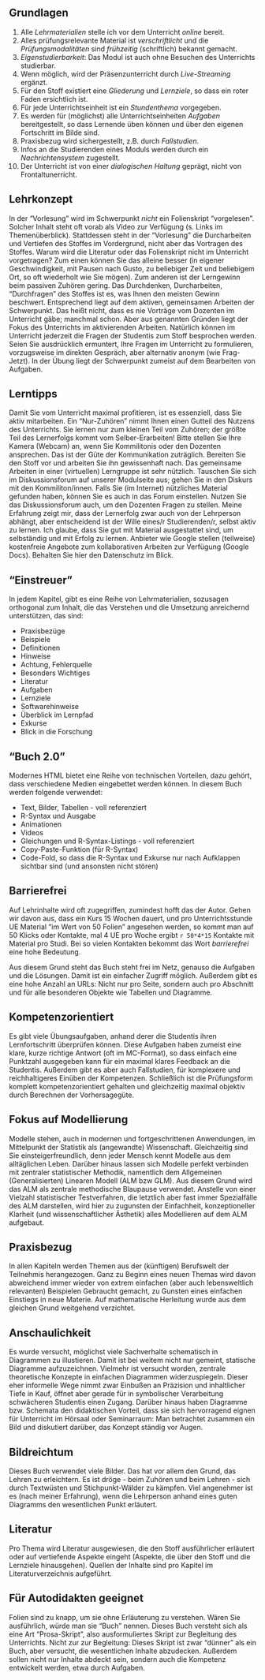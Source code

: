 



## Grundlagen

1. Alle *Lehrmaterialien* stelle ich vor dem Unterricht *online* bereit.
2. Alles prüfungsrelevante Material ist *verschriftlicht* und die *Prüfungsmodalitäten* sind *frühzeitig* (schriftlich) bekannt gemacht.
4. *Eigenstudierbarkeit*: Das Modul ist auch ohne Besuchen des Unterrichts studierbar.
5. Wenn möglich, wird der Präsenzunterricht durch *Live-Streaming* ergänzt.
6. Für den Stoff existiert eine *Gliederung* und *Lernziele*, so dass ein roter Faden ersichtlich ist.
7. Für jede Unterrichtseinheit ist ein *Stundenthema* vorgegeben.
8. Es werden für (möglichst) alle Unterrichtseinheiten *Aufgaben* bereitgestellt, so dass Lernende üben können und über den eigenen Fortschritt im Bilde sind.
9. Praxisbezug wird sichergestellt, z.B. durch *Fallstudien.*
10. Infos an die Studierenden eines Moduls werden durch ein *Nachrichtensystem* zugestellt.
11. Der Unterricht ist von einer *dialogischen Haltung* geprägt, nicht von Frontaltunerricht.



    

## Lehrkonzept

In der "Vorlesung" wird im Schwerpunkt *nicht* ein Folienskript "vorgelesen". Solcher Inhalt steht oft vorab als Video zur Verfügung (s. Links im Themenüberblick).
 Stattdessen steht in der "Vorlesung" die Durcharbeiten und Vertiefen des Stoffes im Vordergrund, nicht aber das Vortragen des Stoffes.
Warum wird die Literatur oder das Folienskript nicht im Unterricht vorgetragen? Zum einen können Sie das alleine besser (in eigener Geschwindigkeit, mit Pausen nach Gusto, zu beliebiger Zeit und beliebigem Ort, so oft wiederholt wie Sie mögen). Zum anderen ist der Lerngewinn beim passiven Zuhören gering. Das Durchdenken, Durcharbeiten, "Durchfragen" des Stoffes ist es, was Ihnen den meisten Gewinn beschwert. Entsprechend liegt auf dem aktiven, gemeinsamen Arbeiten der Schwerpunkt.
Das heißt nicht, dass es nie Vorträge vom Dozenten im Unterricht gäbe; manchmal schon. Aber aus genannten Gründen liegt der Fokus des Unterrichts im aktivierenden Arbeiten.
Natürlich können im Unterricht jederzeit die Fragen der Studentis zum Stoff besprochen werden. Seien Sie ausdrücklich ermuntert, Ihre Fragen im Unterricht zu formulieren, vorzugsweise im direkten Gespräch, aber alternativ anonym (wie Frag-Jetzt).
In der Übung liegt der Schwerpunkt zumeist auf dem Bearbeiten von Aufgaben.



## Lerntipps

Damit Sie vom Unterricht maximal profitieren, ist es essenziell, dass Sie aktiv mitarbeiten. Ein "Nur-Zuhören" nimmt Ihnen einen Gutteil des Nutzens des Unterrichts. Sie lernen nur zum kleinen Teil vom Zuhören; der größte Teil des Lernerfolgs kommt vom Selber-Erarbeiten!
Bitte stellen Sie Ihre Kamera (Webcam) an, wenn Sie Kommilitonis oder den Dozenten ansprechen. Das ist der Güte der Kommunikation zuträglich.
Bereiten Sie den Stoff vor und arbeiten Sie ihn gewissenhaft nach.
Das gemeinsame Arbeiten in einer (virtuellen) Lerngruppe ist sehr nützlich.
Tauschen Sie sich im Diskussionsforum auf unserer Modulseite aus; gehen Sie in den Diskurs mit den Kommiliton/innen. Falls Sie (im Internet) nützliches Material gefunden haben, können Sie es auch in das Forum einstellen. 
Nutzen Sie das Diskussionsforum auch, um den Dozenten Fragen zu stellen. 
Meine Erfahrung zeigt mir, dass der Lernerfolg zwar auch von der Lehrperson abhängt, aber entscheidend ist der Wille eines/r Studierenden/r, selbst aktiv zu lernen. Ich glaube, dass Sie gut mit Material ausgestattet sind, um selbständig und mit Erfolg zu lernen.
Anbieter wie Google stellen (teilweise) kostenfreie Angebote zum kollaborativen Arbeiten zur Verfügung (Google Docs). Behalten Sie hier den Datenschutz im Blick.





## "Einstreuer"

In jedem Kapitel, gibt es eine Reihe von Lehrmaterialien,
sozusagen orthogonal zum Inhalt, die das Verstehen und die Umsetzung anreichernd unterstützen,
das sind:

- Praxisbezüge
- Beispiele
- Definitionen
- Hinweise
- Achtung, Fehlerquelle
- Besonders Wichtiges
- Literatur
- Aufgaben
- Lernziele
- Softwarehinweise
- Überblick im Lernpfad
- Exkurse
- Blick in die Forschung




## "Buch 2.0"

Modernes HTML bietet eine Reihe von technischen Vorteilen,
dazu gehört, dass verschiedene Medien eingebettet werden können.
In diesem Buch werden folgende verwendet:

- Text, Bilder, Tabellen - voll referenziert
- R-Syntax und Ausgabe
- Animationen
- Videos
- Gleichungen und R-Syntax-Listings - voll referenziert
- Copy-Paste-Funktion (für R-Syntax)
- Code-Fold, so dass die R-Syntax und Exkurse nur nach Aufklappen sichtbar sind (und ansonsten nicht stören)


## Barrierefrei

Auf Lehrinhalte wird oft zugegriffen, zumindest hofft das der Autor.
Gehen wir davon aus, dass ein Kurs 15 Wochen dauert, und pro Unterrichtsstunde UE Material "im Wert von 50 Folien" angesehen werden, so kommt man auf 50 Klicks oder Kontakte,
mal 4 UE pro Woche ergibt `r 50*4*15` Kontakte mit Material pro Studi.
Bei so vielen Kontakten bekommt das Wort *barrierefrei* eine hohe Bedeutung.

Aus diesem Grund steht das Buch steht frei im Netz, genauso die Aufgaben und die Lösungen.
Damit ist ein einfacher Zugriff möglich.
Außerdem gibt es eine hohe Anzahl an URLs: Nicht nur pro Seite,
sondern auch pro Abschnitt und für alle besonderen Objekte wie Tabellen und Diagramme.


## Kompetenzorientiert

Es gibt viele Übungsaufgaben, anhand derer die Studentis ihren Lernfortschritt überprüfen können. Diese Aufgaben haben zumeist eine klare, kurze richtige Antwort (oft im MC-Format),
so dass einfach eine Punktzahl ausgegeben kann für ein maximal klares Feedback an die Studentis.
Außerdem gibt es aber auch Fallstudien, für komplexere und reichhaltigeres Einüben der Kompetenzen.
Schließlich ist die Prüfungsform komplett kompetenzorientiert gehalten und gleichzeitig maximal objektiv durch Berechnen der Vorhersagegüte.



## Fokus auf Modellierung

Modelle stehen, auch in modernen und fortgeschrittenen Anwendungen, im Mittelpunkt der Statistik als (angewandte) Wissenschaft. 
Gleichzeitig sind Sie einsteigerfreundlich, denn jeder Mensch kennt Modelle aus dem alltäglichen Leben. 
Darüber hinaus lassen sich Modelle perfekt verbinden mit zentraler statistischer Methodik,
namentlich dem Allgemeinen (Generalisierten) Linearen Modell (ALM bzw GLM).
Aus diesem Grund wird das ALM als zentrale methodische Blaupause verwendet.
Anstelle von einer Vielzahl statistischer Testverfahren, die letztlich aber fast immer Spezialfälle des ALM darstellen, wird hier zu zugunsten der Einfachheit,
konzeptioneller Klarheit (und wissenschaftlicher Ästhetik) alles Modellieren auf dem ALM aufgebaut.

## Praxisbezug

In allen Kapiteln werden Themen aus der (künftigen) Berufswelt der Teilnehmis herangezogen.
Ganz zu Beginn eines neuen Themas wird davon abweichend immer wieder von extrem einfachen (aber auch lebensweltlich relevanten) Beispielen Gebraucht gemacht,
zu Gunsten eines einfachen Einstiegs in neue Materie.
Auf mathematische Herleitung wurde aus dem gleichen Grund weitgehend verzichtet.


## Anschaulichkeit

Es wurde versucht, möglichst viele Sachverhalte schematisch in Diagrammen zu illustieren.
Damit ist bei weitem nicht nur gemeint, statische Diagramme aufzuzeichnen.
Vielmehr ist versucht worden, zentrale theoretische Konzepte in einfachen Diagrammen widerzuspiegeln.
Dieser eher informelle Wege nimmt zwar Einbußen an Präzision und inhaltlicher Tiefe in Kauf, 
öffnet aber gerade für in symbolischer Verarbeitung schwächeren Studentis einen Zugang.
Darüber hinaus haben Diagramme bzw. Schemata den didaktischen Vorteil,
dass sie sich hervorragend eignen für Unterricht im Hörsaal oder Seminarraum:
Man betrachtet zusammen ein Bild und diskutiert darüber,
das Konzept ständig vor Augen.



## Bildreichtum

Dieses Buch verwendet viele Bilder. Das hat vor allem den Grund, das Lehren zu erleichtern.
Es ist dröge - beim Zuhören und beim Lehren - sich durch Textwüsten und Stichpunkt-Wälder zu kämpfen.
Viel angenehmer ist es (nach meiner Erfahrung), 
wenn die Lehrperson anhand eines guten Diagramms den wesentlichen Punkt erläutert.


## Literatur

Pro Thema wird Literatur ausgewiesen, die den Stoff ausführlicher erläutert oder auf vertiefende Aspekte eingeht (Aspekte, die über den Stoff und die Lernziele hinausgehen).
Quellen der Inhalte sind pro Kapitel im Literaturverzeichnis aufgeführt.






## Für Autodidakten geeignet

Folien sind zu knapp, um sie ohne Erläuterung zu verstehen. Wären Sie ausführlich, würde man sie "Buch" nennen. 
Dieses Buch versteht sich als eine Art "Prosa-Skript", also ausformuliertes Skript zur Begleitung des Unterrichts. 
Nicht zur zur Begleitung: Dieses Skript ist zwar "dünner" als ein Buch, aber versucht, die wesentlichen Inhalte abzudecken.
Außerdem sollen nicht nur Inhalte abdeckt sein, sondern auch die Kompetenz entwickelt werden, etwa durch Aufgaben.







